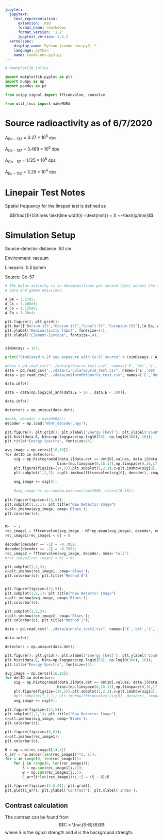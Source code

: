```yaml
---
jupyter:
  jupytext:
    text_representation:
      extension: .Rmd
      format_name: rmarkdown
      format_version: '1.2'
      jupytext_version: 1.5.2
  kernelspec:
    display_name: Python [conda env:py3] *
    language: python
    name: conda-env-py3-py
---
```


```python
# %matplotlib inline

import matplotlib.pyplot as plt
import numpy as np
import pandas as pd

from scipy.signal import fftconvolve, convolve

from util_fncs import makeMURA
```

# Source radioactivity as of 6/7/2020

A$_{Ba-133}$ = $3.27 \times 10^5$ dps

A$_{Cs-137}$ = $3.488 \times 10^5$ dps

A$_{Co-57}$  = $1.125 \times 10^5$ dps

A$_{Eu-152}$ = $3.26 \times 10^4$ dps


# Linepair Test Notes

Spatial frequency for the linepair test is defined as

$$\frac{1}{(2\times \text{line width}) ~\text{mm}} = X ~~\text{lp/mm}$$


# Simulation Setup

Source-detector distance: 50 cm

Environment: vacuum

Linepairs: 0.5 lp/mm

Source: Co-57

```python
# The below activity is in decompositions per second [dps] across the spectra and modality of 
# beta and gamma emissions.

A_Ba = 3.27e5;
A_Cs = 3.488e5;
A_Co = 1.125e5;
A_Eu = 3.26e4;

plt.figure(); plt.grid();
plt.bar(["Barium-133","Cesium-137","Cobalt-57","Europium-152"],[A_Ba, A_Cs, A_Co, A_Eu])
plt.ylabel("Radioactivity [dps]", fontsize=14); 
plt.xlabel("Element-Isotope", fontsize=14);


simDecays = 1e7;

print("Simulated %.2f sec exposure with Co-57 source" % (simDecays / A_Co))
```

```python
#data = pd.read_csv("../data/ptSource_test.csv", names=['E','det','i','j','x0','y0','z0']);
data = pd.read_csv("../data/circularSource_test.csv", names=['E','det','i','j','x0','y0','z0']);
data = pd.read_csv("../data/uniformPhiSource_test.csv", names=['E','det','i','j','x0','y0','z0']);

data.info()

data = data[np.logical_and(data.E > 50 , data.E < 300)];

data.info()

detectors = np.unique(data.det);

#mask, decoder = makeMURA();
decoder = np.load("NTHT_decoder.npy");

plt.figure(); plt.grid(); plt.xlabel('Energy [keV]'); plt.ylabel('Counts');
plt.hist(data.E, bins=np.logspace(np.log10(50), np.log10(300), 16));
plt.title("Energy Spectra", fontsize=14);

avg_image = np.zeros([16,16]);
for detID in detectors:
    sig = np.histogram2d(data.i[data.det == detID].values, data.j[data.det == detID].values, 
                        bins=[np.linspace(0,16,17),np.linspace(0,16,17)]);
    plt.figure(figsize=(14,5));plt.subplot(1,2,1);c=plt.imshow(sig[0], cmap='Blues'); plt.colorbar(c);
    plt.subplot(1,2,2); c=plt.imshow(fftconvolve(sig[0], decoder), cmap='Blues'); plt.colorbar(c);
    
    avg_image += sig[0];
    
    #avg_image += np.random.poisson(lam=1000, size=[16,16]);
    
plt.figure(figsize=(14,5));
plt.subplot(1,2,1); plt.title("Raw Detector Image")
c=plt.imshow(avg_image, cmap='Blues');
plt.colorbar(c);


MF  = 1
rec_image1 = fftconvolve(avg_image - MF*np.mean(avg_image), decoder, mode='full')
rec_image1[rec_image1 < 0] = 0

decoder[decoder == -1] = -0.7059;
decoder[decoder == -1] = -0.7059;
rec_image2 = fftconvolve(avg_image, decoder, mode='full')
#rec_image2[rec_image2 < 0] = 0;

plt.subplot(1,2,2);
c=plt.imshow(rec_image1, cmap='Blues');
plt.colorbar(c); plt.title("Method 0")


plt.figure(figsize=(14,5));
plt.subplot(1,2,1); plt.title("Raw Detector Image")
c=plt.imshow(avg_image, cmap='Blues');
plt.colorbar(c);

plt.subplot(1,2,2);
c=plt.imshow(rec_image2, cmap='Blues');
plt.colorbar(c); plt.title("Method 1");
```

```python
data = pd.read_csv("../data/pinhole_test2.csv", names=['E','det','i','j','x0','y0','z0']);

data.info()

detectors = np.unique(data.det);

plt.figure(); plt.grid(); plt.xlabel('Energy [keV]'); plt.ylabel('Counts');
plt.hist(data.E, bins=np.logspace(np.log10(50), np.log10(300), 16));
plt.title("Energy Spectra", fontsize=14);

avg_image = np.zeros([16,16]);
for detID in detectors:
    sig = np.histogram2d(data.i[data.det == detID].values, data.j[data.det == detID].values, 
                        bins=[np.linspace(0,16,17),np.linspace(0,16,17)]);
    plt.figure(figsize=(14,5));plt.subplot(1,2,1);c=plt.imshow(sig[0], cmap='Blues'); plt.colorbar(c);
    #plt.subplot(1,2,2); plt.imshow(fftconvolve(sig[0], decoder), cmap='Blues')
    avg_image += sig[0];
    
plt.figure(figsize=(14,5));
plt.subplot(1,2,1); plt.title("Raw Detector Image")
c=plt.imshow(avg_image, cmap='Blues');
plt.colorbar(c);
```

```python
plt.figure(figsize=(8,6));
c=plt.imshow(rec_image1);
plt.colorbar(c);

B = np.sum(rec_image1[14,:])
C_arr = np.zeros([len(rec_image1)**2, 1]);
for i in range(0, len(rec_image1)):
    for j in range(0, len(rec_image1)):
        S = np.sum(rec_image1[i,:]);
        B = np.sum(rec_image1[j,:]);
        C_arr[i*len(rec_image1)+j,:] = (S - B)/B

plt.figure(figsize=(5.6,4)); plt.grid();
plt.plot(C_arr); plt.ylabel('Contrast'); plt.xlabel('Index');
```

## Contrast calculation
The contrast can be found from
$$C = \frac{S-B}{B}$$
where $S$ is the signal strength and $B$ is the background strength.
